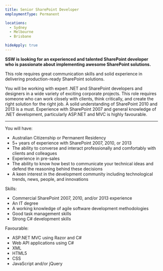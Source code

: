 ```yaml
---
title: Senior SharePoint Developer
employmentType: Permanent

locations: 
  - Sydney
  - Melbourne
  - Brisbane

hideApply: true
---
```

        
**SSW is looking for an experienced and talented SharePoint developer who is passionate about implementing awesome SharePoint solutions.**

This role requires great communication skills and solid experience in delivering production-ready SharePoint solutions.

You will be working with expert .NET and SharePoint developers and designers in a wide variety of exciting corporate projects. This role requires someone who can work closely with clients, think critically, and create the right solution for the right job. A solid understanding of SharePoint 2010 and 2013 is a must. Experience with SharePoint 2007 and general knowledge of .NET development, particularly ASP.NET and MVC is highly favourable.

---

You will have:

* Australian Citizenship or Permanent Residency
* 5+ years of experience with SharePoint 2007, 2010, or 2013
* The ability to converse and interact professionally and comfortably with clients and colleagues
* Experience in pre-sales
* The ability to know how best to communicate your technical ideas and defend the reasoning behind these decisions
* A keen interest in the development community including technological trends, news, people, and innovations

Skills:

* Commercial SharePoint 2007, 2010, and/or 2013 experience
* An IT degree
* A working knowledge of agile software development methodologies
* Good task management skills
* Strong C# development skills

Favourable:

* ASP.NET MVC using Razor and C#
* Web API applications using C#
* XML
* HTML5
* CSS
* JavaScript and/or jQuery
